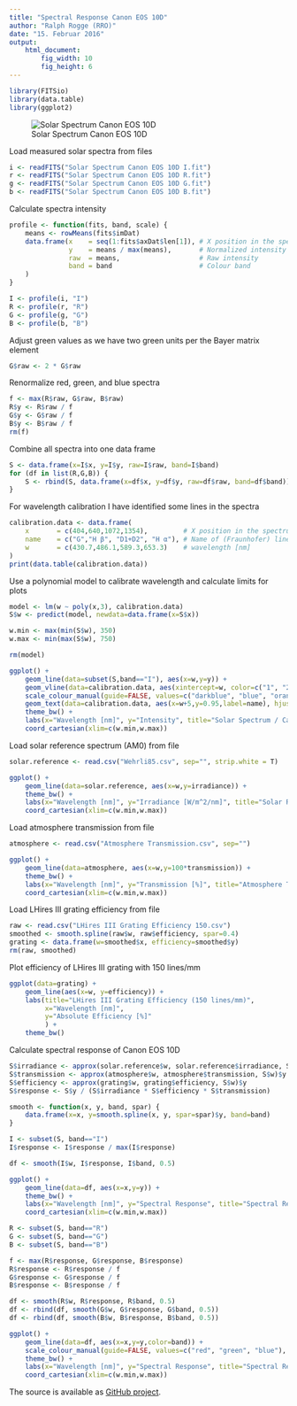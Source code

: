 ```yaml
---
title: "Spectral Response Canon EOS 10D"
author: "Ralph Rogge (RRO)"
date: "15. Februar 2016"
output: 
    html_document:
        fig_width: 10
        fig_height: 6
---
```


```r
library(FITSio)
library(data.table)
library(ggplot2)
```

![Solar Spectrum Canon EOS 10D](Solar Spectrum Canon EOS 10D.png)

Load measured solar spectra from files
```r
i <- readFITS("Solar Spectrum Canon EOS 10D I.fit")
r <- readFITS("Solar Spectrum Canon EOS 10D R.fit")
g <- readFITS("Solar Spectrum Canon EOS 10D G.fit")
b <- readFITS("Solar Spectrum Canon EOS 10D B.fit")
```

Calculate spectra intensity 
```r
profile <- function(fits, band, scale) {
    means <- rowMeans(fits$imDat)
    data.frame(x    = seq(1:fits$axDat$len[1]), # X position in the spectrum
               y    = means / max(means),       # Normalized intensity
               raw  = means,                    # Raw intensity
               band = band                      # Colour band
    ) 
}

I <- profile(i, "I")
R <- profile(r, "R")
G <- profile(g, "G")
B <- profile(b, "B")
```

Adjust green values as we have two green units per the Bayer matrix element
```r
G$raw <- 2 * G$raw
```

Renormalize red, green, and blue spectra
```r
f <- max(R$raw, G$raw, B$raw)
R$y <- R$raw / f
G$y <- G$raw / f
B$y <- B$raw / f
rm(f)
```

Combine all spectra into one data frame
```r
S <- data.frame(x=I$x, y=I$y, raw=I$raw, band=I$band)
for (df in list(R,G,B)) {
    S <- rbind(S, data.frame(x=df$x, y=df$y, raw=df$raw, band=df$band))
}
```

For wavelength calibration I have identified some lines in the spectra 
```r
calibration.data <- data.frame(
    x       = c(404,640,1072,1354),         # X position in the spectrum
    name    = c("G","H β", "D1+D2", "H α"), # Name of (Fraunhofer) line
    w       = c(430.7,486.1,589.3,653.3)    # wavelength [nm]
)
print(data.table(calibration.data))
```

Use a polynomial model to calibrate wavelength and calculate limits for plots
```r
model <- lm(w ~ poly(x,3), calibration.data)
S$w <- predict(model, newdata=data.frame(x=S$x))

w.min <- max(min(S$w), 350)
w.max <- min(max(S$w), 750)

rm(model)
```

```r
ggplot() +
    geom_line(data=subset(S,band=="I"), aes(x=w,y=y)) +
    geom_vline(data=calibration.data, aes(xintercept=w, color=c("1", "2", "3", "4"))) +
    scale_colour_manual(guide=FALSE, values=c("darkblue", "blue", "orange", "red")) +
    geom_text(data=calibration.data, aes(x=w+5,y=0.95,label=name), hjust=0) +
    theme_bw() +
    labs(x="Wavelength [nm]", y="Intensity", title="Solar Spectrum / Canon EOS 10D (I)") +
    coord_cartesian(xlim=c(w.min,w.max))
```

Load solar reference spectrum (AM0) from file
```r
solar.reference <- read.csv("Wehrli85.csv", sep="", strip.white = T)
```

```r
ggplot() +
    geom_line(data=solar.reference, aes(x=w,y=irradiance)) +
    theme_bw() +
    labs(x="Wavelength [nm]", y="Irradiance [W/m^2/nm]", title="Solar Reference Spectrum (Wehrli 1985)") +
    coord_cartesian(xlim=c(w.min,w.max))
```

Load atmosphere transmission from file
```r
atmosphere <- read.csv("Atmosphere Transmission.csv", sep="")
```

```r
ggplot() +
    geom_line(data=atmosphere, aes(x=w,y=100*transmission)) +
    theme_bw() +
    labs(x="Wavelength [nm]", y="Transmission [%]", title="Atmosphere Transmission (Airmass=2.13)") +
    coord_cartesian(xlim=c(w.min,w.max))
```

Load LHires III grating efficiency from file
```r
raw <- read.csv("LHires III Grating Efficiency 150.csv")
smoothed <- smooth.spline(raw$w, raw$efficiency, spar=0.4)
grating <- data.frame(w=smoothed$x, efficiency=smoothed$y)
rm(raw, smoothed)
```

Plot efficiency of LHires III grating with 150 lines/mm
```r
ggplot(data=grating) +
    geom_line(aes(x=w, y=efficiency)) +
    labs(title="LHires III Grating Efficiency (150 lines/mm)",
         x="Wavelength [nm]",
         y="Absolute Efficiency [%]"
         ) +
    theme_bw()
```

Calculate spectral response of Canon EOS 10D
```r
S$irradiance <- approx(solar.reference$w, solar.reference$irradiance, S$w)$y
S$transmission <- approx(atmosphere$w, atmosphere$transmission, S$w)$y
S$efficiency <- approx(grating$w, grating$efficiency, S$w)$y
S$response <- S$y / (S$irradiance * S$efficiency * S$transmission)
```

```r
smooth <- function(x, y, band, spar) {
    data.frame(x=x, y=smooth.spline(x, y, spar=spar)$y, band=band)
}

I <- subset(S, band=="I")
I$response <- I$response / max(I$response)

df <- smooth(I$w, I$response, I$band, 0.5)

ggplot() +
    geom_line(data=df, aes(x=x,y=y)) +
    theme_bw() +
    labs(x="Wavelength [nm]", y="Spectral Response", title="Spectral Response Canon EOS 10D (I)") +
    coord_cartesian(xlim=c(w.min,w.max))
```

```r
R <- subset(S, band=="R")
G <- subset(S, band=="G")
B <- subset(S, band=="B")

f <- max(R$response, G$response, B$response)
R$response <- R$response / f
G$response <- G$response / f
B$response <- B$response / f

df <- smooth(R$w, R$response, R$band, 0.5)
df <- rbind(df, smooth(G$w, G$response, G$band, 0.5))
df <- rbind(df, smooth(B$w, B$response, B$band, 0.5))

ggplot() +
    geom_line(data=df, aes(x=x,y=y,color=band)) +
    scale_colour_manual(guide=FALSE, values=c("red", "green", "blue"), labels=c("R", "G", "B")) +
    theme_bw() +
    labs(x="Wavelength [nm]", y="Spectral Response", title="Spectral Reponse Canon EOS 10D (RGB)") +
    coord_cartesian(xlim=c(w.min,w.max))
```

The source is available as [GitHub project](http://rpubs.com/rrogge/spectral-response-canon-eos-10d).